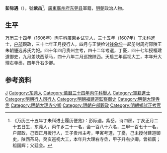 '''彭际遇'''（{{bd|？||？||}}），號'''紫岳'''<ref>《万历三十五年丁未科进士履历便览》：彭际遇，紫岳，诗四房，丁亥正月二十五日生，东莞人，丙午乡二十一名，会一百八十六名，三甲一百七十一名，户部政，己酉正月授行人，壬子贵州主考，甲寅考選，丁憂，己未授付建道御史，陕西茶马，癸亥巡视大工，本年升大理右寺丞，甲子升右少卿。曾祖廣；祖国辉；父廷会。</ref>，[[廣東|廣東]][[廣州府|廣州府]][[东莞县|东莞县]]軍籍，[[明朝|明朝]]政治人物。

== 生平 ==
万历三十四年（1606年）丙午科廣東乡试举人，三十五年（1607年）丁未科進士，[[户部|户部]]觀政，三十七年正月授行人，四月与正使检讨[[钱象坤|钱象坤]]一起册封周府邵陵王朱朝塍选苏氏为妃。四十年四月贵州主考，四十二年考選，丁憂，四十七年授福建道御史，九月差陕西茶马，四十八年二月巡按陕西。天启三年巡视大工，本年升大理右寺丞，四年升右少卿。

==参考资料==
{{reflist}}

{{萬曆三十五年丁未科殿試金榜}}

{{Authority control}}

{{DEFAULTSORT:}}
[[Category:彭姓|J]]
[[Category:东莞人|Category:东莞人]]
[[Category:萬曆三十四年丙午科舉人|Category:萬曆三十四年丙午科舉人]]
[[Category:軍籍進士|Category:軍籍進士]]
[[Category:明朝行人司行人|Category:明朝行人司行人]]
[[Category:明朝福建道監察御史|Category:明朝福建道監察御史]]
[[Category:明朝大理寺丞|Category:明朝大理寺丞]]
[[Category:明朝大理寺少卿|Category:明朝大理寺少卿]]
[[Category:明朝户部觀政|Category:明朝户部觀政]]
[[Category:明朝鄉試正考官|Category:明朝鄉試正考官]]


{{明朝人物小作品}}